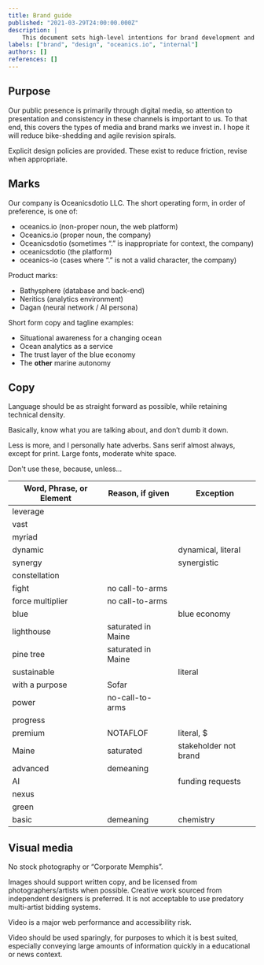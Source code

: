```yaml
---
title: Brand guide
published: "2021-03-29T24:00:00.000Z"
description: |
    This document sets high-level intentions for brand development and differentiation.
labels: ["brand", "design", "oceanics.io", "internal"]
authors: []
references: []
---
```


## Purpose

Our public presence is primarily through digital media, so attention to presentation and consistency in these channels is important to us. To that end, this covers the types of media and brand marks we invest in. I hope it will reduce bike-shedding and agile revision spirals.

Explicit design policies are provided. These exist to reduce friction, revise when appropriate.

## Marks

Our company is Oceanicsdotio LLC. The short operating form, in order of preference, is one of:

- oceanics.io (non-proper noun, the web platform)
- Oceanics.io (proper noun, the company)
- Oceanicsdotio (sometimes “.” is inappropriate for context, the company)
- oceanicsdotio (the platform)
- oceanics-io (cases where “.” is not a valid character, the company)

Product marks:

- Bathysphere (database and back-end)
- Neritics (analytics environment)
- Dagan (neural network / AI persona)

Short form copy and tagline examples:

- Situational awareness for a changing ocean
- Ocean analytics as a service
- The trust layer of the blue economy
- The **other** marine autonomy

## Copy

Language should be as straight forward as possible, while retaining technical density. 

Basically, know what you are talking about, and don’t dumb it down.

Less is more, and I personally hate adverbs. Sans serif almost always, except for print. Large fonts, moderate white space.

Don't use these, because, unless...

| **Word, Phrase, or Element** | **Reason, if given** | **Exception**         |
| ---------------------------- | -------------------- | --------------------- |
| leverage                     |                      |                       |
| vast                         |                      |                       |
| myriad                       |                      |                       |
| dynamic                      |                      | dynamical, literal    |
| synergy                      |                      | synergistic           |
| constellation                |                      |                       |
| fight                        | no call-to-arms      |                       |
| force multiplier             | no call-to-arms      |                       |
| blue                         |                      | blue economy          |
| lighthouse                   | saturated in Maine   |                       |
| pine tree                    | saturated in Maine   |                       |
| sustainable                  |                      | literal               |
| with a purpose               | Sofar                |                       |
| power                        | no-call-to-arms      |                       |
| progress                     |                      |                       |
| premium                      | NOTAFLOF             | literal, $            |
| Maine                        | saturated            | stakeholder not brand |
| advanced                     | demeaning            |                       |
| AI                           |                      | funding requests      |
| nexus                        |                      |                       |
| green                        |                      |                       |
| basic                        | demeaning            | chemistry             |

## Visual media

No stock photography or “Corporate Memphis”.

Images should support written copy, and be licensed from photographers/artists when possible. Creative work sourced from independent designers is preferred. It is not acceptable to use predatory multi-artist bidding systems.

Video is a major web performance and accessibility risk.

Video should be used sparingly, for purposes to which it is best suited, especially conveying large amounts of information quickly in a educational or news context.